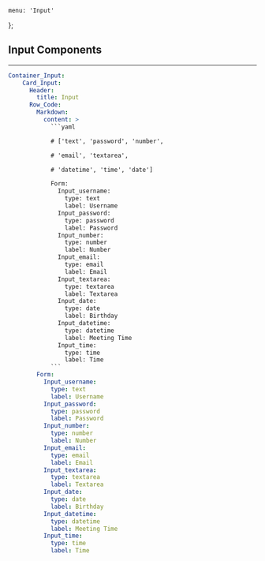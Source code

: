 
    menu: 'Input'
};


## Input Components

---

```yml ui
Container_Input:
    Card_Input:
      Header:
        title: Input
      Row_Code:
        Markdown:
          content: >
            ```yaml

            # ['text', 'password', 'number', 

            # 'email', 'textarea', 

            # 'datetime', 'time', 'date']

            Form:
              Input_username:
                type: text 
                label: Username
              Input_password:
                type: password 
                label: Password
              Input_number:
                type: number 
                label: Number
              Input_email:
                type: email 
                label: Email
              Input_textarea:
                type: textarea 
                label: Textarea
              Input_date:
                type: date 
                label: Birthday
              Input_datetime:
                type: datetime 
                label: Meeting Time
              Input_time:
                type: time 
                label: Time
            ```
        Form:
          Input_username:
            type: text
            label: Username
          Input_password:
            type: password
            label: Password
          Input_number:
            type: number
            label: Number
          Input_email:
            type: email
            label: Email
          Input_textarea:
            type: textarea
            label: Textarea
          Input_date:
            type: date
            label: Birthday
          Input_datetime:
            type: datetime
            label: Meeting Time
          Input_time:
            type: time
            label: Time
```